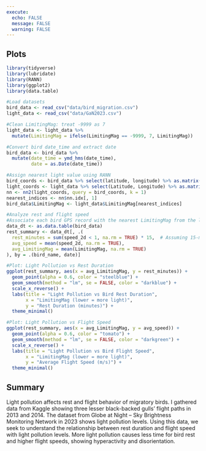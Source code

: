 ```yaml
---
execute:
  echo: FALSE
  message: FALSE
  warning: FALSE
---
```


## Plots
```r
library(tidyverse)
library(lubridate)
library(RANN)
library(ggplot2)
library(data.table)
```

```r
#Load datasets
bird_data <- read_csv("data/bird_migration.csv")
light_data <- read_csv("data/GaN2023.csv")

#Clean LimitingMag: treat -9999 as 7
light_data <- light_data %>%
  mutate(LimitingMag = ifelse(LimitingMag == -9999, 7, LimitingMag))

#Convert bird date_time and extract date
bird_data <- bird_data %>%
  mutate(date_time = ymd_hms(date_time),
         date = as.Date(date_time))

#Assign nearest light value using RANN
bird_coords <- bird_data %>% select(latitude, longitude) %>% as.matrix()
light_coords <- light_data %>% select(Latitude, Longitude) %>% as.matrix()
nn <- nn2(light_coords, query = bird_coords, k = 1)
nearest_indices <- nn$nn.idx[, 1]
bird_data$LimitingMag <- light_data$LimitingMag[nearest_indices]

#Analyze rest and flight speed
#Associate each bird GPS record with the nearest LimitingMag from the light pollution dataset and aggregate the rest and speed metrics per bird per day.
data_dt <- as.data.table(bird_data)
rest_summary <- data_dt[, .(
  rest_minutes = sum(speed_2d < 1, na.rm = TRUE) * 15,  # Assuming 15-min intervals
  avg_speed = mean(speed_2d, na.rm = TRUE),
  avg_LimitingMag = mean(LimitingMag, na.rm = TRUE)
), by = .(bird_name, date)]

#Plot: Light Pollution vs Rest Duration
ggplot(rest_summary, aes(x = avg_LimitingMag, y = rest_minutes)) +
  geom_point(alpha = 0.6, color = "steelblue") +
  geom_smooth(method = "lm", se = FALSE, color = "darkblue") +
  scale_x_reverse() +
  labs(title = "Light Pollution vs Bird Rest Duration",
       x = "LimitingMag (lower = more light)",
       y = "Rest Duration (minutes)") +
  theme_minimal()

#Plot: Light Pollution vs Flight Speed
ggplot(rest_summary, aes(x = avg_LimitingMag, y = avg_speed)) +
  geom_point(alpha = 0.6, color = "tomato") +
  geom_smooth(method = "lm", se = FALSE, color = "darkgreen") +
  scale_x_reverse() +
  labs(title = "Light Pollution vs Bird Flight Speed",
       x = "LimitingMag (lower = more light)",
       y = "Average Flight Speed (m/s)") +
  theme_minimal()
```

## Summary
Light pollution affects rest and flight behavior of migratory birds. I gathered data from Kaggle showing three lesser black-backed gulls' flight paths in 2013 and 2014. The dataset from Globe at Night – Sky Brightness Monitoring Network in 2023 shows light pollution levels. Using this data, we seek to understand the relationship between rest duration and flight speed with light pollution levels. More light pollution causes less time for bird rest and higher flight speeds, showing hyperactivity and disorientation.
